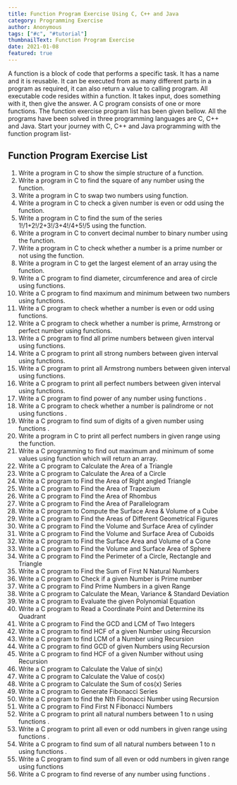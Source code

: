 ```yaml
---
title: Function Program Exercise Using C, C++ and Java
category: Programming Exercise
author: Anonymous
tags: ["#c", "#tutorial"]
thumbnailText: Function Program Exercise
date: 2021-01-08
featured: true
---
```

A function is a block of code that performs a specific task. It has a name and it is reusable.
It can be executed from as many different parts in a program as required, it can also return a value to
calling program. All executable code resides within a function. It takes input, does something with it,
then give the answer. A C program consists of one or more functions. The function exercise program list
has been given bellow. All the programs have been solved in three programming languages are C, C++ and Java.
Start your journey with C, C++ and Java programming with the function program list-
## Function Program Exercise List
1. Write a program in C to show the simple structure of a function.
2.	Write a program in C to find the square of any number using the function.
3.	Write a program in C to swap two numbers using function.
4.	Write a program in C to check a given number is even or odd using the function.
5.	Write a program in C to find the sum of the series 1!/1+2!/2+3!/3+4!/4+5!/5 using the function.
6.	Write a program in C to convert decimal number to binary number using the function.
7.	Write a program in C to check whether a number is a prime number or not using the function.
8.	Write a program in C to get the largest element of an array using the function.
9.	Write a C program to find diameter, circumference and area of circle using functions.
10.	Write a C program to find maximum and minimum between two numbers using functions.
11.	Write a C program to check whether a number is even or odd using functions.
12.	Write a C program to check whether a number is prime, Armstrong or perfect number using functions.
13.	Write a C program to find all prime numbers between given interval using functions.
14.	Write a C program to print all strong numbers between given interval using functions.
15.	Write a C program to print all Armstrong numbers between given interval using functions.
16.	Write a C program to print all perfect numbers between given interval using functions.
17.	Write a C program to find power of any number using functions .
18.	Write a C program to check whether a number is palindrome or not using functions .
19.	Write a C program to find sum of digits of a given number using functions .
20.	Write a program in C to print all perfect numbers in given range using the function.
21.	Write a C programming to find out maximum and minimum of some values using function which will return an array.
22.	Write a C program to Calculate the Area of a Triangle
23.	Write a C program to Calculate the Area of a Circle
24.	Write a C program to Find the Area of Right angled Triangle
25.	Write a C program to Find the Area of Trapezium
26.	Write a C program to Find the Area of Rhombus
27.	Write a C program to Find the Area of Parallelogram
28.	Write a C program to Compute the Surface Area & Volume of a Cube
29.	Write a C program to Find the Areas of Different Geometrical Figures
30.	Write a C program to Find the Volume and Surface Area of cylinder
31.	Write a C program to Find the Volume and Surface Area of Cuboids
32.	Write a C program to Find the Surface Area and Volume of a Cone
33.	Write a C program to Find the Volume and Surface Area of Sphere
34.	Write a C program to Find the Perimeter of a Circle, Rectangle and Triangle
35.	Write a C program to Find the Sum of First N Natural Numbers
36.	Write a C program to Check if a given Number is Prime number
37.	Write a C program to Find Prime Numbers in a given Range
38.	Write a C program to Calculate the Mean, Variance & Standard Deviation
39.	Write a C program to Evaluate the given Polynomial Equation
40.	Write a C program to Read a Coordinate Point and Determine its Quadrant
41.	Write a C program to Find the GCD and LCM of Two Integers
42.	Write a C program to find HCF of a given Number using Recursion
43.	Write a C program to find LCM of a Number using Recursion
44.	Write a C program to find GCD of given Numbers using Recursion
45.	Write a C program to find HCF of a given Number without using Recursion
46.	Write a C program to Calculate the Value of sin(x)
47.	Write a C program to Calculate the Value of cos(x)
48.	Write a C program to Calculate the Sum of cos(x) Series
49.	Write a C program to Generate Fibonacci Series
50.	Write a C program to find the Nth Fibonacci Number using Recursion
51.	Write a C program to Find First N Fibonacci Numbers
52.	Write a C program to print all natural numbers between 1 to n using functions .
53.	Write a C program to print all even or odd numbers in given range using functions .
54.	Write a C program to find sum of all natural numbers between 1 to n using functions .
55.	Write a C program to find sum of all even or odd numbers in given range using functions
56.	Write a C program to find reverse of any number using functions .

